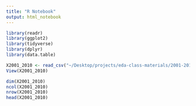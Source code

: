 ```yaml
---
title: "R Notebook"
output: html_notebook
---
```




```r
library(readr)
library(ggplot2)
library(tidyverse)
library(dplyr)
library(data.table)
```


```r
X2001_2010 <- read_csv("~/Desktop/projects/eda-class-materials/2001-2010.csv")
View(X2001_2010)
```

```r
dim(X2001_2010)
ncol(X2001_2010)
nrow(X2001_2010)
head(X2001_2010)

```

